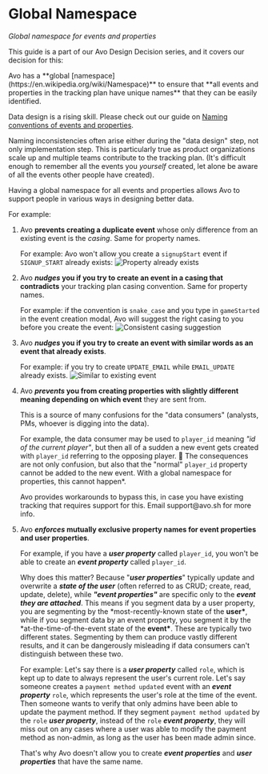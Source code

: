 
# Global Namespace

_Global namespace for events and properties_

This guide is a part of our Avo Design Decision series, and it covers our decision for this:

<Callout emoji="👉">
  Avo has a **global [namespace](https://en.wikipedia.org/wiki/Namespace)** to
  ensure that **all events and properties in the tracking plan have unique
  names** that they can be easily identified.
</Callout>

Data design is a rising skill. Please check out our guide on [Naming conventions of events and properties](/data-design/naming-conventions).

Naming inconsistencies often arise either during the "data design" step, not only implementation step. This is particularly true as product organizations scale up and multiple teams contribute to the tracking plan. (It's difficult enough to remember all the events you _yourself_ created, let alone be aware of all the events other people have created).

Having a global namespace for all events and properties allows Avo to support people in various ways in designing better data.

For example:

1. Avo **prevents creating a duplicate event** whose only difference from an existing event is the _casing_. Same for property names.

   For example: Avo won't allow you create a `signupStart` event if `SIGNUP_START` already exists:
   ![Property already exists](/images/best-practices/naming-conventions/already_exists.png)
   
2. Avo **_nudges_ you if you try to create an event in a casing that contradicts** your tracking plan casing convention. Same for property names.

   For example: if the convention is `snake_case` and you type in `gameStarted` in the event creation modal, Avo will suggest the right casing to you before you create the event:
   ![Consistent casing suggestion](/images/best-practices/naming-conventions/consistant_casing.png)
   
3. Avo **_nudges_ you if you try to create an event with similar words as an event that already exists**.

   For example: if you try to create `UPDATE_EMAIL` while `EMAIL_UPDATE` already exists.
   ![Similar to existing event](/images/best-practices/naming-conventions/similar_to.png)
   
4. Avo **_prevents_ you from creating properties with slightly different meaning depending on which event** they are sent from.

   This is a source of many confusions for the "data consumers" (analysts, PMs, whoever is digging into the data).

   For example, the data consumer may be used to `player_id` meaning _"id of the current player"_, but then all of a sudden a new event gets created with `player_id` referring to the opposing player. 🤯 The consequences are not only confusion, but also that the "normal" `player_id` property cannot be added to the new event. With a global namespace for properties, this cannot happen\*.

   <Callout>
     Avo provides workarounds to bypass this, in case you have existing tracking
     that requires support for this. Email support@avo.sh for more info.
   </Callout>

5. Avo **_enforces_ mutually exclusive property names for event properties and user properties**.

   For example, if you have a **_user property_** called `player_id`, you won't be able to create an **_event property_** called `player_id`.

   Why does this matter? Because "**_user properties_**" typically update and overwrite a **_state of the user_** (often referred to as CRUD; create, read, update, delete), while **_"event properties"_** are specific only to the **_event they are attached_**. This means if you segment data by a user property, you are segmenting by the \*most-recently-known state of the **user\***, while if you segment data by an event property, you segment it by the \*at-the-time-of-the-event state of the **event\***. These are typically two different states. Segmenting by them can produce vastly different results, and it can be dangerously misleading if data consumers can't distinguish between these two.

   For example: Let's say there is a **_user property_** called `role`, which is kept up to date to always represent the user's current role. Let's say someone creates a `payment method updated` event with an **_event property_** `role`, which represents the user's role at the time of the event. Then someone wants to verify that only admins have been able to update the payment method. If they segment `payment method updated` by the `role` **_user property_**, instead of the `role` **_event property_**, they will miss out on any cases where a user was able to modify the payment method as non-admin, as long as the user has been made admin since.

   That's why Avo doesn't allow you to create **_event properties_** and **_user properties_** that have the same name.
